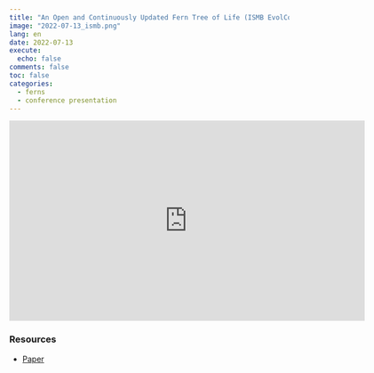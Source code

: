 ```yaml
---
title: "An Open and Continuously Updated Fern Tree of Life (ISMB EvolCompGen Poster)"
image: "2022-07-13_ismb.png"
lang: en
date: 2022-07-13
execute:
  echo: false
comments: false
toc: false
categories:
  - ferns
  - conference presentation
---
```


<iframe width="640" height="360" src="https://www.youtube.com/embed/tO_-2KMaJuQ" title="YouTube video player" frameborder="0" allow="accelerometer; autoplay; clipboard-write; encrypted-media; gyroscope; picture-in-picture; web-share" allowfullscreen></iframe>

### Resources

- [Paper](https://doi.org/10.3389/fpls.2022.909768)